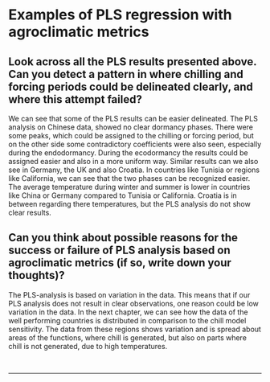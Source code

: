 # Examples of PLS regression with agroclimatic metrics

## Look across all the PLS results presented above. Can you detect a pattern in where chilling and forcing periods could be delineated clearly, and where this attempt failed?

We can see that some of the PLS results can be easier delineated. The PLS analysis on Chinese data, showed no clear dormancy phases. There were some peaks, which could be assigned to the chilling or forcing period, but on the other side some contradictory coefficients were also seen, especially during the endodormancy. During the ecodormancy the results could be assigned easier and also in a more uniform way. Similar results can we also see in Germany, the UK and also Croatia. In countries like Tunisia or regions like California, we can see that the two phases can be recognized easier. The average temperature during winter and summer is lower in countries like China or Germany compared to Tunisia or California. Croatia is in between regarding there temperatures, but the PLS analysis do not show clear results.

## Can you think about possible reasons for the success or failure of PLS analysis based on agroclimatic metrics (if so, write down your thoughts)?

The PLS-analysis is based on variation in the data. This means that if our PLS analysis does not result in clear observations, one reason could be low variation in the data. In the next chapter, we can see how the data of the well performing countries is distributed in comparison to the chill model sensitivity. The data from these regions shows variation and is spread about areas of the functions, where chill is generated, but also on parts where chill is not generated, due to high temperatures. 

\
<hr />